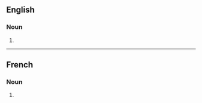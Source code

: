 ==English==

===Noun===
{{head|en|noun form}}

# {{plural of|en|intonation}}

----

==French==

===Noun===
{{head|fr|noun plural form|g=f}}

# {{plural of|fr|intonation}}